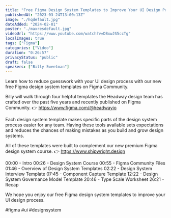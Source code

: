 ```yaml
---
title: "Free Figma Design System Templates to Improve Your UI Design Process - Figma Community"
publishedAt: "2023-03-24T13:00:13Z"
image: "./hqdefault.jpg"
dateAdded: "2024-02-01"
poster: "./maxresdefault.jpg"
videoUrl: "https://www.youtube.com/watch?v=DBxwJS5ccTg"
localImages: true
tags: ["Figma"]
categories: ["Video"]
duration: "0:26:57"
privacyStatus: "public"
draft: false
speakers: ["Billy Sweetman"]
---
```

Learn how to reduce guesswork with your UI design process with our new free Figma design system templates on Figma Community.

Billy will walk through four helpful templates the Headway design team has crafted over the past five years and recently published on Figma Community.
👉 https://www.figma.com/@headwayio

Each design system template makes specific parts of the design system process easier for any team. Having these tools available sets expectations and reduces the chances of making mistakes as you build and grow design systems.

All of these templates were built to complement our new premium Figma design system course.
👉  https://www.shipwright.design

00:00 - Intro
00:26 - Design System Course
00:55 - Figma Community Files
01:46 - Overview of Design System Templates
02:22 - Design System Interview Template
07:45 - Component Capture Template
12:22 - Design System Governance Model Template
20:46 - Type Scale Worksheet
26:21 - Recap

We hope you enjoy our free Figma design system templates to improve your UI design process. 

#figma #ui #designsystem
